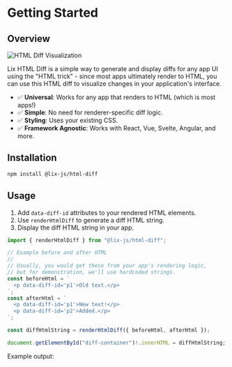 
# Getting Started

## Overview

![HTML Diff Visualization](/diff.svg)

Lix HTML Diff is a simple way to generate and display diffs for any app UI using the "HTML trick" - since most apps ultimately render to HTML, you can use this HTML diff to visualize changes in your application's interface.

- ✅ **Universal**: Works for any app that renders to HTML (which is most apps!)
- ✅ **Simple**: No need for renderer-specific diff logic.
- ✅ **Styling**: Uses your existing CSS.
- ✅ **Framework Agnostic**: Works with React, Vue, Svelte, Angular, and more.

## Installation

```bash
npm install @lix-js/html-diff
```

## Usage

1. Add `data-diff-id` attributes to your rendered HTML elements.
2. Use `renderHtmlDiff` to generate a diff HTML string.
3. Display the diff HTML string in your app.

```typescript
import { renderHtmlDiff } from "@lix-js/html-diff";

// Example before and after HTML
//
// Usually, you would get these from your app's rendering logic,
// but for demonstration, we'll use hardcoded strings.
const beforeHtml = `
  <p data-diff-id='p1'>Old text.</p>
`;
const afterHtml = `
  <p data-diff-id='p1'>New text!</p>
  <p data-diff-id='p2'>Added.</p>
`;

const diffHtmlString = renderHtmlDiff({ beforeHtml, afterHtml });

document.getElementById("diff-container")!.innerHTML = diffHtmlString;
```

Example output:

<Showcase
  before="<p data-diff-id='p1'>Old text.</p>"
  after="<p data-diff-id='p1'>New text!</p><p data-diff-id='p2'>Added.</p>"
  css=".diff-before { color: red; } .diff-after { color: green; }"
/>
